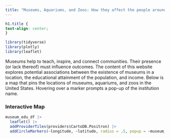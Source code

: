 ```yaml
---
title: "Museums, Aquariums, and Zoos: How they affect the people around them"
---
```


```css
h1.title {
text-align: center;
}
```

```r
library(tidyverse)
library(plotly)
library(leaflet)
```

Museums help to teach, inspire, and connect communities. Their presence (or lack thereof) must influence outcomes. The content of this website explores potential associations between the existence of museums in a location, the educational attainment of the population, and income. Below is a map that pins the locations of museums, aquariums, and zoos in the United States. Hovering over a marker prompts a pop-up of the institution name.

### Interactive Map

```r
museum_edu_df |> 
  leaflet() |> 
  addProviderTiles(providers$CartoDB.Positron) |> 
  addCircleMarkers(~longitude, ~latitude, radius = .5, popup = ~museum_name)
```






